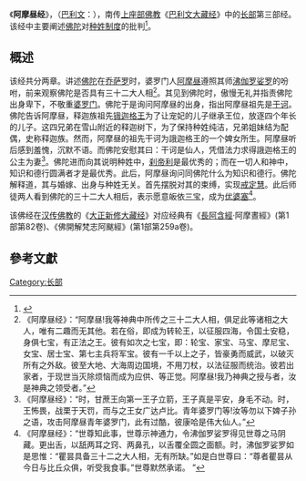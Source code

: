 {{refimprove|time=2013-12-2}}
{{佛教}}
《'''阿摩昼经'''》，（[[巴利文|巴利文]]：{{lang|ISAT|Ambattha Sutta}}），南传[[上座部佛教|上座部佛教]]《[[巴利文大藏经|巴利文大藏经]]》中的[[長部_(佛經)|长部]]第三部经。该经中主要阐述[[佛陀|佛陀]]对[[种姓制度|种姓制度]]的批判<ref>{{Cite web |url=http://www.jcedu.org/dispfile.php?id=1652 |title=阿摩昼经 |access-date=2010-06-24 |archive-url=https://web.archive.org/web/20100613172014/http://jcedu.org/dispfile.php?id=1652 |archive-date=2010-06-13 |dead-url=yes }}</ref>。

==概述 ==
该经共分两章。讲述[[佛陀|佛陀]]在[[乔萨罗|乔萨罗]]时，婆罗门人[[阿摩昼|阿摩昼]]遵照其师[[沸伽罗娑罗|沸伽罗娑罗]]的吩咐，前来观察佛陀是否具有三十二大人相<ref>《阿摩昼经》：“阿摩昼!我等神典中所传之三十二大人相，俱足此等诸相之大人，唯有二趣而无其他。若在俗，即成为转轮王，以征服四海，令国土安稳，身俱七宝，有正法之王。彼有如次之七宝，即：轮宝、家宝、马宝、摩尼宝、女宝、居士宝、第七主兵将军宝。彼有一千以上之子，皆豪勇而威武，以破灭所有之外敌。彼至大地、大海周边国境，不用刀杖，以法征服而统治。彼若出家者，于现世当灭除烦恼而成为应供、等正觉。阿摩昼!我乃神典之授与者，汝是神典之领受者。”</ref>。其见到佛陀时，傲慢无礼并指责佛陀出身卑下，不敬重[[婆罗门|婆罗门]]。佛陀于是询问阿摩昼的出身，指出阿摩昼祖先是[[干诃|干诃]]。佛陀告诉阿摩昼，释迦族祖先[[锇迦格王|锇迦格王]]为了让宠妃的儿子继承王位，放逐四个年长的儿子。这四兄弟在雪山附近的释迦树下，为了保持种姓纯洁，兄弟姐妹结为配偶，史称释迦族。然而，阿摩昼的祖先干诃为誐迦格王的一个婢女所生。阿摩昼听后感到羞愧，沉默不语。而佛陀安慰其曰：干诃是仙人，凭借法力求得誐迦格王的公主为妻<ref>《阿摩昼经》：“时，甘蔗王向第一王子立箭，王子真是平安，身毛不动。时，王怖畏，战栗于天罚，而与之王女广达卢比。青年婆罗门等!汝等勿以下婢子孙之语，攻击阿摩昼青年婆罗门，此有过酷，彼康哈是伟大仙人。”</ref>。佛陀进而向其说明种姓中，[[刹帝利|刹帝利]]是最优秀的；而在一切人和神中，知识和德行圆满者才是最优秀。此后，阿摩昼询问同佛陀什么为知识和德行。佛陀解释道，其与婚嫁、出身与种姓无关。首先摆脱对其的束缚，实现[[戒定慧|戒定慧]]。此后师徒两人看到佛陀的三十二大人相后，表示愿意皈依[[三宝|三宝]]，成为[[优婆塞|优婆塞]]<ref>《阿摩昼经》：“世尊知此事，世尊示神通力，令沸伽罗娑罗得见世尊之马阴藏。更出舌，以舐两耳之窍、两鼻孔，以舌覆全圆之面额。时，沸伽罗娑罗如是思惟：“瞿昙具备三十二之大人相，无有所缺。”如是白世尊曰：“尊者瞿昙从今日与比丘众俱，听受我食事。”世尊默然承诺。 ”</ref>。

该佛经在[[汉传佛教|汉传佛教]]的《[[大正新修大藏经|大正新修大藏经]]》对应经典有《[[長阿含經|長阿含經]]·阿摩晝經》(第1部第82卷)、《佛開解梵志阿颰經》(第1部第259a卷){{citation needed}}。

==參考文獻==
{{wikisource|佛学大辞典/阿摩昼经}}
<div class="references-small">
<references></references>
</div>

{{Pali-D}}
{{China-buddhism-book-ahan}}
[[Category:长部|Category:长部]]